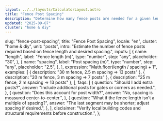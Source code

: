 ```yaml
---
layout: ../../layouts/CalculatorLayout.astro
title: "Fence Post Spacing"
description: "Determine how many fence posts are needed for a given length."
updated: "2025-09-07"
cluster: "home & diy"
---
```



  slug: "fence-post-spacing",
  title: "Fence Post Spacing",
  locale: "en",
  cluster: "home & diy",
  unit: "posts",
  intro:
    "Estimate the number of fence posts required based on fence length and desired spacing.",
  inputs: [
    {
      name: "length",
      label: "Fence length (m)",
      type: "number",
      step: "any",
      placeholder: "30",
    },
    {
      name: "spacing",
      label: "Post spacing (m)",
      type: "number",
      step: "any",
      placeholder: "2.5",
    },
  ],
  expression: "Math.floor(length / spacing) + 1",
  examples: [
    { description: "30 m fence, 2.5 m spacing ⇒ 13 posts" },
    { description: "20 m fence, 3 m spacing ⇒ 7 posts" },
    { description: "25 m fence, 2 m spacing ⇒ 13 posts" },
  ],
  faqs: [
    {
      question: "Should I add extra posts?",
      answer: "Include additional posts for gates or corners as needed.",
    },
    {
      question: "Does this account for post width?",
      answer: "No, spacing is measured center-to-center.",
    },
    {
      question: "What if the fence length isn't a multiple of spacing?",
      answer: "The last segment may be shorter; adjust spacing if desired.",
    },
  ],
  disclaimer:
    "Verify local building codes and structural requirements before construction.",
};

<Calculator schema={schema} />
